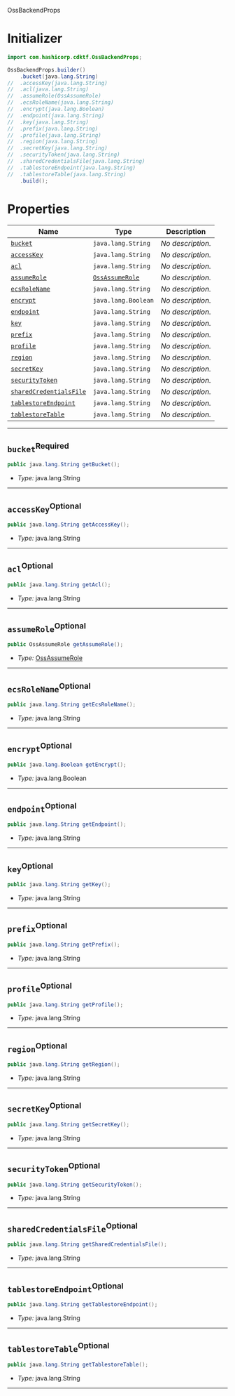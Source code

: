  OssBackendProps <a name="OssBackendProps" id="cdktf.OssBackendProps"></a>

# Initializer <a name="Initializer" id="cdktf.OssBackendProps.Initializer"></a>

```java
import com.hashicorp.cdktf.OssBackendProps;

OssBackendProps.builder()
    .bucket(java.lang.String)
//  .accessKey(java.lang.String)
//  .acl(java.lang.String)
//  .assumeRole(OssAssumeRole)
//  .ecsRoleName(java.lang.String)
//  .encrypt(java.lang.Boolean)
//  .endpoint(java.lang.String)
//  .key(java.lang.String)
//  .prefix(java.lang.String)
//  .profile(java.lang.String)
//  .region(java.lang.String)
//  .secretKey(java.lang.String)
//  .securityToken(java.lang.String)
//  .sharedCredentialsFile(java.lang.String)
//  .tablestoreEndpoint(java.lang.String)
//  .tablestoreTable(java.lang.String)
    .build();
```

# Properties <a name="Properties" id="Properties"></a>

| **Name** | **Type** | **Description** |
| --- | --- | --- |
| <code><a href="#cdktf.OssBackendProps.property.bucket">bucket</a></code> | <code>java.lang.String</code> | *No description.* |
| <code><a href="#cdktf.OssBackendProps.property.accessKey">accessKey</a></code> | <code>java.lang.String</code> | *No description.* |
| <code><a href="#cdktf.OssBackendProps.property.acl">acl</a></code> | <code>java.lang.String</code> | *No description.* |
| <code><a href="#cdktf.OssBackendProps.property.assumeRole">assumeRole</a></code> | <code><a href="#cdktf.OssAssumeRole">OssAssumeRole</a></code> | *No description.* |
| <code><a href="#cdktf.OssBackendProps.property.ecsRoleName">ecsRoleName</a></code> | <code>java.lang.String</code> | *No description.* |
| <code><a href="#cdktf.OssBackendProps.property.encrypt">encrypt</a></code> | <code>java.lang.Boolean</code> | *No description.* |
| <code><a href="#cdktf.OssBackendProps.property.endpoint">endpoint</a></code> | <code>java.lang.String</code> | *No description.* |
| <code><a href="#cdktf.OssBackendProps.property.key">key</a></code> | <code>java.lang.String</code> | *No description.* |
| <code><a href="#cdktf.OssBackendProps.property.prefix">prefix</a></code> | <code>java.lang.String</code> | *No description.* |
| <code><a href="#cdktf.OssBackendProps.property.profile">profile</a></code> | <code>java.lang.String</code> | *No description.* |
| <code><a href="#cdktf.OssBackendProps.property.region">region</a></code> | <code>java.lang.String</code> | *No description.* |
| <code><a href="#cdktf.OssBackendProps.property.secretKey">secretKey</a></code> | <code>java.lang.String</code> | *No description.* |
| <code><a href="#cdktf.OssBackendProps.property.securityToken">securityToken</a></code> | <code>java.lang.String</code> | *No description.* |
| <code><a href="#cdktf.OssBackendProps.property.sharedCredentialsFile">sharedCredentialsFile</a></code> | <code>java.lang.String</code> | *No description.* |
| <code><a href="#cdktf.OssBackendProps.property.tablestoreEndpoint">tablestoreEndpoint</a></code> | <code>java.lang.String</code> | *No description.* |
| <code><a href="#cdktf.OssBackendProps.property.tablestoreTable">tablestoreTable</a></code> | <code>java.lang.String</code> | *No description.* |

---

## `bucket`<sup>Required</sup> <a name="bucket" id="cdktf.OssBackendProps.property.bucket"></a>

```java
public java.lang.String getBucket();
```

- *Type:* java.lang.String

---

## `accessKey`<sup>Optional</sup> <a name="accessKey" id="cdktf.OssBackendProps.property.accessKey"></a>

```java
public java.lang.String getAccessKey();
```

- *Type:* java.lang.String

---

## `acl`<sup>Optional</sup> <a name="acl" id="cdktf.OssBackendProps.property.acl"></a>

```java
public java.lang.String getAcl();
```

- *Type:* java.lang.String

---

## `assumeRole`<sup>Optional</sup> <a name="assumeRole" id="cdktf.OssBackendProps.property.assumeRole"></a>

```java
public OssAssumeRole getAssumeRole();
```

- *Type:* <a href="#cdktf.OssAssumeRole">OssAssumeRole</a>

---

## `ecsRoleName`<sup>Optional</sup> <a name="ecsRoleName" id="cdktf.OssBackendProps.property.ecsRoleName"></a>

```java
public java.lang.String getEcsRoleName();
```

- *Type:* java.lang.String

---

## `encrypt`<sup>Optional</sup> <a name="encrypt" id="cdktf.OssBackendProps.property.encrypt"></a>

```java
public java.lang.Boolean getEncrypt();
```

- *Type:* java.lang.Boolean

---

## `endpoint`<sup>Optional</sup> <a name="endpoint" id="cdktf.OssBackendProps.property.endpoint"></a>

```java
public java.lang.String getEndpoint();
```

- *Type:* java.lang.String

---

## `key`<sup>Optional</sup> <a name="key" id="cdktf.OssBackendProps.property.key"></a>

```java
public java.lang.String getKey();
```

- *Type:* java.lang.String

---

## `prefix`<sup>Optional</sup> <a name="prefix" id="cdktf.OssBackendProps.property.prefix"></a>

```java
public java.lang.String getPrefix();
```

- *Type:* java.lang.String

---

## `profile`<sup>Optional</sup> <a name="profile" id="cdktf.OssBackendProps.property.profile"></a>

```java
public java.lang.String getProfile();
```

- *Type:* java.lang.String

---

## `region`<sup>Optional</sup> <a name="region" id="cdktf.OssBackendProps.property.region"></a>

```java
public java.lang.String getRegion();
```

- *Type:* java.lang.String

---

## `secretKey`<sup>Optional</sup> <a name="secretKey" id="cdktf.OssBackendProps.property.secretKey"></a>

```java
public java.lang.String getSecretKey();
```

- *Type:* java.lang.String

---

## `securityToken`<sup>Optional</sup> <a name="securityToken" id="cdktf.OssBackendProps.property.securityToken"></a>

```java
public java.lang.String getSecurityToken();
```

- *Type:* java.lang.String

---

## `sharedCredentialsFile`<sup>Optional</sup> <a name="sharedCredentialsFile" id="cdktf.OssBackendProps.property.sharedCredentialsFile"></a>

```java
public java.lang.String getSharedCredentialsFile();
```

- *Type:* java.lang.String

---

## `tablestoreEndpoint`<sup>Optional</sup> <a name="tablestoreEndpoint" id="cdktf.OssBackendProps.property.tablestoreEndpoint"></a>

```java
public java.lang.String getTablestoreEndpoint();
```

- *Type:* java.lang.String

---

## `tablestoreTable`<sup>Optional</sup> <a name="tablestoreTable" id="cdktf.OssBackendProps.property.tablestoreTable"></a>

```java
public java.lang.String getTablestoreTable();
```

- *Type:* java.lang.String

---
